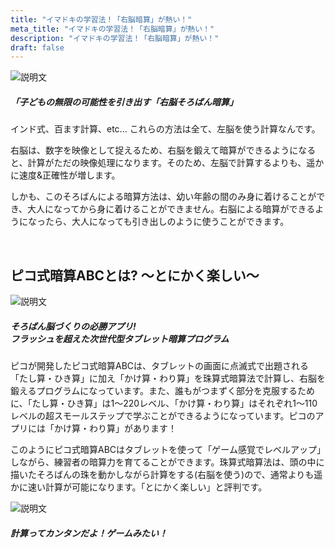 ```yaml
---
title: "イマドキの学習法！「右脳暗算」が熱い！"
meta_title: "イマドキの学習法！「右脳暗算」が熱い！"
description: "イマドキの学習法！「右脳暗算」が熱い！"
draft: false
---
```



<div style={{textAlign: "center"}}>
<img src="../../../images/anzan-1.png" class="max-w-full h-auto" alt="説明文" />
</div>

<h5>
<strong style={{color: "#01AD9F"}}>「子どもの無限の可能性を引き出す「右脳そろばん暗算」</strong> 
</h5>
インド式、百ます計算、etc... これらの方法は全て、左脳を使う計算なんです。 

右脳は、数字を映像として捉えるため、右脳を鍛えて暗算ができるようになると、計算がただの映像処理になります。そのため、左脳で計算するよりも、遥かに速度&正確性が増します。

しかも、このそろばんによる暗算方法は、幼い年齢の間のみ身に着けることができ、大人になってから身に着けることができません。右脳による暗算ができるようになったら、大人になっても引き出しのように使うことができます。

<br />

## ピコ式暗算ABCとは? ～とにかく楽しい～
<div style={{textAlign: "center"}}>
<img src="../../../images/anzan-3.png" class="max-w-full h-auto" alt="説明文" />
</div>

<h5>
<strong style={{color: "#01AD9F"}}>そろばん脳づくりの必勝アプリ!</strong> 
<br />
<strong style={{color: "#01AD9F"}}>フラッシュを超えた次世代型タブレット暗算プログラム</strong> 
</h5>
ピコが開発したピコ式暗算ABCは、タブレットの画面に点滅式で出題される「たし算・ひき算」に加え「かけ算・わり算」を珠算式暗算法で計算し、右脳を鍛えるプログラムになっています。また、誰もがつまずく部分を克服するために、「たし算・ひき算」は1～220レベル、「かけ算・わり算」はそれぞれ1～110レベルの超スモールステップで学ぶことができるようになっています。ピコのアプリには「かけ算・わり算」があります！

このようにピコ式暗算ABCはタブレットを使って「ゲーム感覚でレベルアップ」しながら、練習者の暗算力を育てることができます。珠算式暗算法は、頭の中に描いたそろばんの珠を動かしながら計算をする(右脳を使う)ので、通常よりも遥かに速い計算が可能になります。「とにかく楽しい」と評判です。

<div style={{textAlign: "center"}}>
<img src="../../../images/anzan-2.png" class="max-w-full h-auto" alt="説明文" />
</div>


<div style={{textAlign: "center", marginTop: "20px", marginBottom: "20px"}}> <h5><strong style={{color: "#01AD9F"}}>計算ってカンタンだよ！ゲームみたい！</strong></h5> </div>
